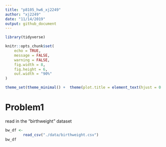 ```yaml
---
title: "p8105_hw6_xj2249"
author: "xj2249"
date: "11/14/2019"
output: github_document
---
```


```r
library(tidyverse)

knitr::opts_chunk$set(
	echo = TRUE,
	message = FALSE,
	warning = FALSE,
	fig.width = 8, 
	fig.height = 6,
	out.width = "90%"
)

theme_set(theme_minimal() +  theme(plot.title = element_text(hjust = 0.5)) + theme(legend.position = "bottom") + theme(legend.title = element_blank()) )
```

# Problem1
read in the "birthweight" dataset 
```r
bw_df <- 
        read_csv("./data/birthweight.csv")
bw_df
```

